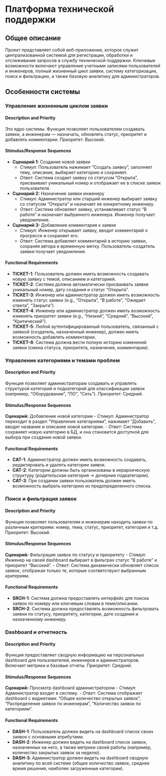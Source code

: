 # Платформа технической поддержки

## Общее описание

Проект представляет собой веб-приложение, которое служит централизованной системой для регистрации, обработки и отслеживания запросов в службу технической поддержки. Ключевые возможности включают управление учетными записями пользователей и инженеров, полный жизненный цикл заявки, систему категоризации, поиск и фильтрацию, а также базовую аналитику для администраторов.

## Особенности системы

### Управление жизненным циклом заявки

#### Description and Priority

Это ядро системы. Функция позволяет пользователям создавать заявки, а инженерам — назначать, обновлять статус, приоритет и добавлять комментарии. Приоритет: Высокий.

#### Stimulus/Response Sequences

-   **Сценарий 1:** Создание новой заявки
    *   *Стимул:* Пользователь нажимает "Создать заявку", заполняет тему, описание, выбирает категорию и сохраняет.
    *   *Ответ:* Система создает заявку со статусом "Открыта", присваивает уникальный номер и отображает ее в списке заявок пользователя.
-   **Сценарий 2:** Назначение заявки инженеру
    *   *Стимул:* Администратор или старший инженер выбирает заявку со статусом "Открыта" и назначает ее конкретному инженеру.
    *   *Ответ:* Система обновляет заявку, устанавливает статус "В работе" и назначает выбранного инженера. Инженер получает уведомление.
-   **Сценарий 3:** Добавление комментария к заявке
    *   *Стимул:* Инженер открывает заявку, вводит комментарий о прогрессе и сохраняет его.
    *   *Ответ:* Система добавляет комментарий в историю заявки, сохраняя автора и временную метку. Пользователь-создатель заявки получает уведомление.

#### Functional Requirements

-   **TICKET-1**: Пользователь должен иметь возможность создавать новую заявку с темой, описанием и категорией.
-   **TICKET-2**: Система должна автоматически присваивать заявке уникальный номер, дату создания и статус "Открыта".
-   **TICKET-3**: Инженер или администратор должен иметь возможность изменять статус заявки (e.g., "Открыта", "В работе", "Ожидает ответа", "Закрыта").
-   **TICKET-4**: Инженер или администратор должен иметь возможность изменять приоритет заявки (e.g., "Низкий", "Средний", "Высокий", "Критический").
-   **TICKET-5**: Любой аутентифицированный пользователь, связанный с заявкой (создатель, назначенный инженер), должен иметь возможность добавлять комментарии.
-   **TICKET-6**: Система должна вести полную историю изменений заявки (смена статуса, приоритета, назначение, комментарии).

### Управление категориями и темами проблем

#### Description and Priority

Функция позволяет администраторам создавать и управлять структурой категорий и подкатегорий для классификации заявок (например, "Оборудование", "ПО", "Сеть"). Приоритет: Средний.

#### Stimulus/Response Sequences

**Сценарий:** Добавление новой категории
-   *Стимул:* Администратор переходит в раздел "Управление категориями", нажимает "Добавить", вводит название и описание новой категории.
-   *Ответ:* Система сохраняет новую категорию в БД, и она становится доступной для выбора при создании новой заявки.

#### Functional Requirements

-   **CAT-1**: Администратор должен иметь возможность создавать, редактировать и удалять категории заявок.
-   **CAT-2**: Категории должны быть организованы в иерархическую структуру (родительская категория -> дочерние подкатегории).
-   **CAT-3**: При создании заявки пользователь должен иметь возможность выбрать категорию из предопределенного списка.

### Поиск и фильтрация заявок

#### Description and Priority

Функция позволяет пользователям и инженерам находить заявки по различным критериям: номер, тема, статус, приоритет, категория и т.д. Приоритет: Высокий.

#### Stimulus/Response Sequences

**Сценарий:** Фильтрация заявок по статусу и приоритету
-   *Стимул:* Инженер на своей dashboard выбирает в фильтрах статус "В работе" и приоритет "Высокий".
-   *Ответ:* Система динамически обновляет список заявок, отображая только те, которые соответствуют выбранным критериям.

#### Functional Requirements

-   **SRCH-1**: Система должна предоставлять интерфейс для поиска заявок по номеру или ключевым словам в теме/описании.
-   **SRCH-2**: Система должна предоставлять возможность фильтровать заявки по статусу, приоритету, категории, дате создания и назначенному инженеру.

### Dashboard и отчетность

#### Description and Priority

Функция предоставляет сводную информацию на персональных dashboard для пользователей, инженеров и администраторов. Включает метрики и базовые отчеты. Приоритет: Средний.

#### Stimulus/Response Sequences

**Сценарий:** Просмотр dashboard администратором
-   *Стимул:* Администратор входит в систему.
-   *Ответ:* Система отображает dashboard с виджетами: "Общее количество открытых заявок", "Распределение заявок по инженерам", "Количество заявок по категориям".

#### Functional Requirements

-   **DASH-1**: Пользователь должен видеть на dashboard список своих заявок с основными атрибутами.
-   **DASH-2**: Инженер должен видеть на dashboard список заявок, назначенных на него, а также метрики своей работы (например, количество закрытых заявок за неделю).
-   **DASH-3**: Администратор должен видеть на dashboard сводную аналитику по всей системе (общее количество заявок, среднее время решения, наиболее загруженные категории).
